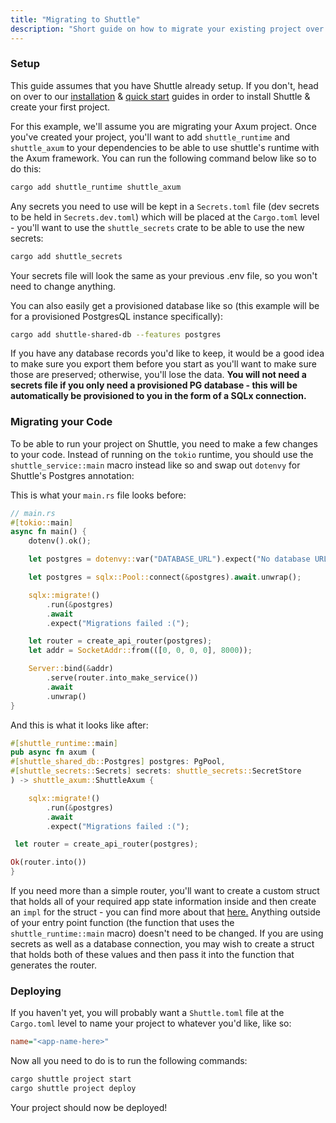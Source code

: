 ```yaml
---
title: "Migrating to Shuttle"
description: "Short guide on how to migrate your existing project over to Shuttle"
---
```



### Setup

This guide assumes that you have Shuttle already setup. If you don't, head on over to our [installation](/getting-started/installation) & [quick start](/getting-started/quick-start) guides in order to install Shuttle & create your first project.

For this example, we'll assume you are migrating your Axum project. Once you've created your project, you'll want to add `shuttle_runtime` and `shuttle_axum` to your dependencies to be able to use shuttle's runtime with the Axum framework. You can run the following command below like so to do this:

```bash
cargo add shuttle_runtime shuttle_axum
```

Any secrets you need to use will be kept in a `Secrets.toml` file (dev secrets to be held in `Secrets.dev.toml`) which will be placed at the `Cargo.toml` level - you'll want to use the `shuttle_secrets` crate to be able to use the new secrets:

```bash
cargo add shuttle_secrets
```

Your secrets file will look the same as your previous .env file, so you won't need to change anything.

You can also easily get a provisioned database like so (this example will be for a provisioned PostgresQL instance specifically):

```bash
cargo add shuttle-shared-db --features postgres
```

If you have any database records you'd like to keep, it would be a good idea to make sure you export them before you start as you'll want to make sure those are preserved; otherwise, you'll lose the data. **You will not need a secrets file if you only need a provisioned PG database - this will be automatically be provisioned to you in the form of a SQLx connection.**

### Migrating your Code

To be able to run your project on Shuttle, you need to make a few changes to your code. Instead of running on the `tokio` runtime, you should use the `shuttle_service::main` macro instead like so and swap out `dotenvy` for Shuttle's Postgres annotation:

This is what your `main.rs` file looks before:

```rust
// main.rs
#[tokio::main]
async fn main() {
    dotenv().ok();

    let postgres = dotenvy::var("DATABASE_URL").expect("No database URL was set!");

    let postgres = sqlx::Pool::connect(&postgres).await.unwrap();

    sqlx::migrate!()
        .run(&postgres)
        .await
        .expect("Migrations failed :(");

    let router = create_api_router(postgres);
    let addr = SocketAddr::from(([0, 0, 0, 0], 8000));

    Server::bind(&addr)
        .serve(router.into_make_service())
        .await
        .unwrap()
}
```

And this is what it looks like after:

```rust
#[shuttle_runtime::main]
pub async fn axum (
#[shuttle_shared_db::Postgres] postgres: PgPool,
#[shuttle_secrets::Secrets] secrets: shuttle_secrets::SecretStore
) -> shuttle_axum::ShuttleAxum {

    sqlx::migrate!()
        .run(&postgres)
        .await
        .expect("Migrations failed :(");

 let router = create_api_router(postgres);

Ok(router.into())
}
```

If you need more than a simple router, you'll want to create a custom struct that holds all of your required app state information inside and then create an `impl` for the struct - you can find more about that [here.](https://docs.shuttle.rs/tutorials/custom-service) Anything outside of your entry point function (the function that uses the `shuttle_runtime::main` macro) doesn't need to be changed. If you are using secrets as well as a database connection, you may wish to create a struct that holds both of these values and then pass it into the function that generates the router.

### Deploying

If you haven't yet, you will probably want a `Shuttle.toml` file at the `Cargo.toml` level to name your project to whatever you'd like, like so:

```ini
name="<app-name-here>"
```

Now all you need to do is to run the following commands:

```bash
cargo shuttle project start
cargo shuttle project deploy
```

Your project should now be deployed!
